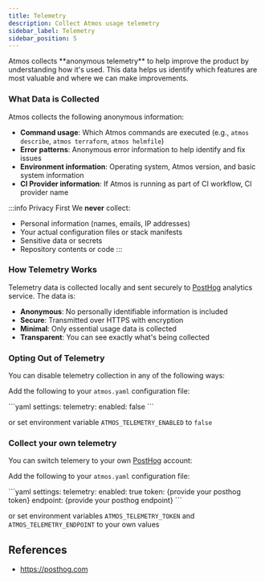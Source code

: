 ```yaml
---
title: Telemetry
description: Collect Atmos usage telemetry
sidebar_label: Telemetry
sidebar_position: 5
---
```


<Intro>
Atmos collects **anonymous telemetry** to help improve the product by understanding how it's used. 
This data helps us identify which features are most valuable and where we can make improvements.
</Intro>

### What Data is Collected

Atmos collects the following anonymous information:

- **Command usage**: Which Atmos commands are executed (e.g., `atmos describe`, `atmos terraform`, `atmos helmfile`)
- **Error patterns**: Anonymous error information to help identify and fix issues
- **Environment information**: Operating system, Atmos version, and basic system information
- **CI Provider information**: If Atmos is running as part of CI workflow, CI provider name

:::info Privacy First
We **never** collect:
- Personal information (names, emails, IP addresses)
- Your actual configuration files or stack manifests
- Sensitive data or secrets
- Repository contents or code
:::

### How Telemetry Works

Telemetry data is collected locally and sent securely to [PostHog](https://posthog.com/) analytics service. The data is:

- **Anonymous**: No personally identifiable information is included
- **Secure**: Transmitted over HTTPS with encryption
- **Minimal**: Only essential usage data is collected
- **Transparent**: You can see exactly what's being collected

### Opting Out of Telemetry

You can disable telemetry collection in any of the following ways:

Add the following to your `atmos.yaml` configuration file:

<File title="atmos.yaml">
```yaml
settings:
    telemetry:
        enabled: false
```
</File>

or set environment variable `ATMOS_TELEMETRY_ENABLED` to `false` 

### Collect your own telemetry

You can switch telemery to your own [PostHog](https://posthog.com/) account:

Add the following to your `atmos.yaml` configuration file:

<File title="atmos.yaml">
```yaml
settings:
    telemetry:
        enabled: true
        token: {provide your posthog token}
        endpoint: {provide your posthog endpoint}
```
</File>

or set environment variables `ATMOS_TELEMETRY_TOKEN` and `ATMOS_TELEMETRY_ENDPOINT` to your own values


## References

- https://posthog.com